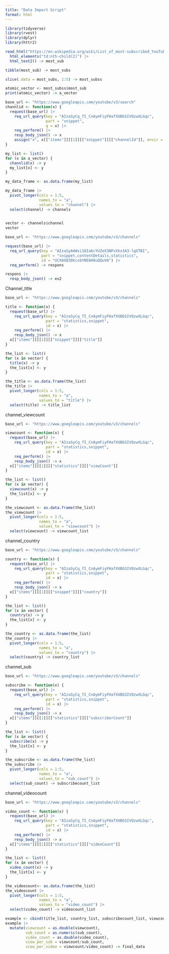 ```yaml
---
title: "Data Import Script"
format: html
---
```


```r
library(tidyverse)
library(rvest)
library(dplyr)
library(httr2)
```



```r
read_html("https://en.wikipedia.org/wiki/List_of_most-subscribed_YouTube_channels") |>
  html_elements("td:nth-child(2)") |>
  html_text2() -> most_sub

tibble(most_sub) -> most_subs

slice(.data = most_subs, 1:5) -> most_subss

atomic_vector <- most_subss$most_sub
print(atomic_vector) -> a_vector

```



```r
base_url <- "https://www.googleapis.com/youtube/v3/search"
channlid <- function(x) {
  request(base_url) |>
    req_url_query(key = "AIzaSyCq_fI_CnAymFiyFHafXUBGSIVOzwXLGqc",
                  part = "snippet",
                  q = x) |>
    req_perform() |>
    resp_body_json() -> x
    assign("x", x[["items"]][[1]][["snippet"]][["channelId"]], envir = .GlobalEnv)
}
```



```r
my_list <- list()
for (x in a_vector) {
  channlid(x) -> y
  my_list[x] <- y
} 

my_data_frame <- as.data.frame(my_list)

my_data_frame |>
  pivot_longer(cols = 1:5,
               names_to = "a",
               values_to = "channel") |>
  select(channel) -> channels
  

vector <- channels$channel
vector
```





```r
base_url <- "https://www.googleapis.com/youtube/v3/channels"

request(base_url) |>
  req_url_query(key = "AIzaSyA4Wsi18Ia6cYUZeX3NPxXhx3A3-lqXTBI",
                part = "snippet,contentDetails,statistics",
                id = "UCX6OQ3DkcsbYNE6H8uQQuVA") |>
  req_perform() -> respons

respons |>
  resp_body_json() -> ex2
```

Channel_title
```r
base_url <- "https://www.googleapis.com/youtube/v3/channels"

title <- function(x) {
  request(base_url) |>
    req_url_query(key = "AIzaSyCq_fI_CnAymFiyFHafXUBGSIVOzwXLGqc",
                  part = "statistics,snippet",
                  id = x) |>
    req_perform() |>
    resp_body_json() -> x
  x[["items"]][[1]][["snippet"]][["title"]]
}
```



```r
the_list <- list()
for (x in vector) {
  title(x) -> y
  the_list[x] <- y
}

the_title <- as.data.frame(the_list)
the_title |>
  pivot_longer(cols = 1:5,
               names_to = "a",
               values_to = "title") |>
  select(title) -> title_list
```

channel_viewcount

```r
base_url <- "https://www.googleapis.com/youtube/v3/channels"

viewcount <- function(x) {
  request(base_url) |>
    req_url_query(key = "AIzaSyCq_fI_CnAymFiyFHafXUBGSIVOzwXLGqc",
                  part = "statistics,snippet",
                  id = x) |>
    req_perform() |>
    resp_body_json() -> x
  x[["items"]][[1]][["statistics"]][["viewCount"]]
}
```



```r
the_list <- list()
for (x in vector) {
  viewcount(x) -> y
  the_list[x] <- y
}

the_viewcount <- as.data.frame(the_list)
the_viewcount |>
  pivot_longer(cols = 1:5,
               names_to = "a",
               values_to = "viewcount") |>
  select(viewcount) -> viewcount_list

```

channel_country


```r
base_url <- "https://www.googleapis.com/youtube/v3/channels"

country <- function(x) {
  request(base_url) |>
    req_url_query(key = "AIzaSyCq_fI_CnAymFiyFHafXUBGSIVOzwXLGqc",
                  part = "statistics,snippet",
                  id = x) |>
    req_perform() |>
    resp_body_json() -> x
  x[["items"]][[1]][["snippet"]][["country"]]
}
```



```r
the_list <- list()
for (x in vector) {
  country(x) -> y
  the_list[x] <- y
}

the_country <- as.data.frame(the_list)
the_country |>
  pivot_longer(cols = 1:5,
               names_to = "a",
               values_to = "country") |>
  select(country) -> country_list
```


channel_sub

```r
base_url <- "https://www.googleapis.com/youtube/v3/channels"

subscribe <- function(x) {
  request(base_url) |>
    req_url_query(key = "AIzaSyCq_fI_CnAymFiyFHafXUBGSIVOzwXLGqc",
                  part = "statistics,snippet",
                  id = x) |>
    req_perform() |>
    resp_body_json() -> x
  x[["items"]][[1]][["statistics"]][["subscriberCount"]]
}
```



```r
the_list <- list()
for (x in vector) {
  subscribe(x) -> y
  the_list[x] <- y
}

the_subscribe <- as.data.frame(the_list)
the_subscribe |>
  pivot_longer(cols = 1:5,
               names_to = "a",
               values_to = "sub_count") |>
  select(sub_count) -> subscribecount_list
```

channel_videocount

```r
base_url <- "https://www.googleapis.com/youtube/v3/channels"

video_count <- function(x) {
  request(base_url) |>
    req_url_query(key = "AIzaSyCq_fI_CnAymFiyFHafXUBGSIVOzwXLGqc",
                  part = "statistics,snippet",
                  id = x) |>
    req_perform() |>
    resp_body_json() -> x
  x[["items"]][[1]][["statistics"]][["videoCount"]]
}
```



```r
the_list <- list()
for (x in vector) {
  video_count(x) -> y
  the_list[x] <- y
}

the_videocount<- as.data.frame(the_list)
the_videocount |>
  pivot_longer(cols = 1:5,
               names_to = "a",
               values_to = "video_count") |>
  select(video_count) -> videocount_list
```


```r
example <- cbind(title_list, country_list, subscribecount_list, viewcount_list, videocount_list)
example |>
  mutate(viewcount = as.double(viewcount),
         sub_count = as.numeric(sub_count),
         video_count = as.double(video_count),
         view_per_sub = viewcount/sub_count,
         view_per_video = viewcount/video_count) -> final_data
```

